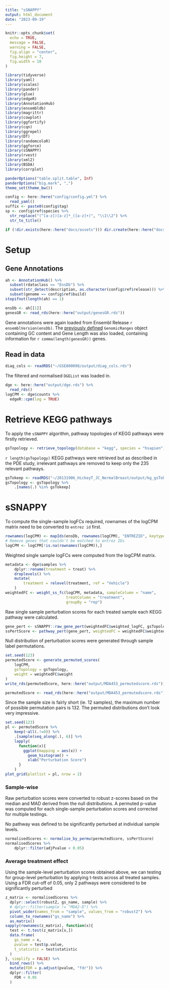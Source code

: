 ```yaml
---
title: "sSNAPPY"
output: html_document
date: "2023-09-19"
---
```


```r
knitr::opts_chunk$set(
  echo = TRUE,
  message = FALSE,
  warning = FALSE,
  fig.align = "center",
  fig.height = 7,
  fig.width = 10
)
```

```r
library(tidyverse)
library(yaml)
library(scales)
library(pander)
library(glue)
library(edgeR)
library(AnnotationHub)
library(ensembldb)
library(magrittr)
library(cowplot)
library(ggfortify)
library(cqn)
library(ggrepel)
library(DT)
library(randomcoloR)
library(ggforce)
library(sSNAPPY)
library(rvest)
library(xml2)
library(BSDA)
library(corrplot)
```


```r
panderOptions("table.split.table", Inf)
panderOptions("big.mark", ",")
theme_set(theme_bw())
```

```r
config <- here::here("config/config.yml") %>%
  read_yaml()
suffix <- paste0(config$tag)
sp <- config$ref$species %>%
  str_replace("(^[a-z])[a-z]*_([a-z]+)", "\\1\\2") %>%
  str_to_title()
```

```r
if (!dir.exists(here::here("docs/assets"))) dir.create(here::here("docs/assets"))
```


# Setup

## Gene Annotations

```r
ah <- AnnotationHub() %>%
  subset(rdataclass == "EnsDb") %>%
  subset(str_detect(description, as.character(config$ref$release))) %>%
  subset(genome == config$ref$build)
stopifnot(length(ah) == 1)
```

```r
ensDb <- ah[[1]]
genesGR <- read_rds(here::here("output/genesGR.rds"))
```

Gene annotations were again loaded from Ensembl Release `r ensemblVersion(ensDb)`.
The [previously defined](qc_aligned.html#Annotation_Setup) `GenomicRanges` object containing GC content and Gene Length was also loaded,
containing information for `r comma(length(genesGR))` genes.

## Read in data

```r
diag_cols <- readRDS("~/GSE800098/output/diag_cols.rds")
```

The filtered and normalised `DGEList` was loaded in. 

```r
dge <- here::here("output/dge.rds") %>%
  read_rds()
logCPM <- dge$counts %>%
  edgeR::cpm(log = TRUE)
```


# Retrieve KEGG pathways

To apply the `sSNAPPY` algorithm, pathway topologies of KEGG pathways were firstly retrieved. 

```r
gsTopology <- retrieve_topology(database = "kegg", species = "hsapien")
```

`r length(gsTopology)` KEGG pathways were retrieved but as described in the PDE study, irrelevant pathways are removed to keep only the 235 relevant pathways.

```r
gsTokeep <- readRDS("~/20131906_HickeyT_JC_NormalBreast/output/kg_gsTokeep.rds")
gsTopology <- gsTopology %>%
    .[names(.) %in% gsTokeep]
```

# sSNAPPY

To compute the single-sample logFCs required, rownames of the logCPM matrix need to be converted to `entrez id` first.

```r
rownames(logCPM) <- mapIds(ensDb, rownames(logCPM), "ENTREZID", keytype = "GENEID")
# Remove genes that couldn't be matched to entrez IDs
logCPM <- logCPM[!is.na(rownames(logCPM)),]
```

Weighted single sample logFCs were computed from the logCPM matrix.

```r
metadata <- dge$samples %>%
    dplyr::rename(treatment = treat) %>%
    droplevels() %>%
    mutate(
        treatment = relevel(treatment, ref = "Vehicle")
    )
weightedFC <- weight_ss_fc(logCPM, metadata, sampleColumn = "name", 
                           treatColumn = "treatment", 
                           groupBy = "rep")
```


Raw single sample perturbation scores for each treated sample each KEGG pathway were calculated. 
```r
gene_pert <- sSNAPPY::raw_gene_pert(weightedFC$weighted_logFC, gsTopology)
ssPertScore <- pathway_pert(gene_pert, weightedFC = weightedFC$weighted_logFC)
```

Null distribution of perturbation scores were generated through sample label permutations. 

```r
set.seed(123)
permutedScore <- generate_permuted_scores(
    logCPM,
    gsTopology = gsTopology,
    weight = weightedFC$weight
)
write_rds(permutedScore, here::here("output/MDA453_permutedscore.rds"))

permutedScore <- read_rds(here::here("output/MDA453_permutedscore.rds"))
```

Since the sample size is fairly short (ie. 12 samples), the maximum number of possible permutation pairs is 132. The permuted distributions don't look very impressive. 

```r
set.seed(123)
pl <- permutedScore %>%
    keep(~all(.!=0)) %>%
    .[sample(seq_along(.), 6)] %>%
    lapply(
      function(x){
        ggplot(mapping = aes(x)) + 
          geom_histogram() +
          xlab("Perturbation Score")
      }
    ) 
plot_grid(plotlist = pl, nrow = 2)
```

### Sample-wise

Raw perturbation scores were converted to robust z-scores based on the median and MAD derived from the null distributions. 
A permuted p-value was computed for each single-sample perturbation scores and corrected for multiple testings. 

No pathway was defined to be significantly perturbed at individual sample levels. 

```r
normalisedScores <- normalise_by_permu(permutedScore, ssPertScore)
normalisedScores %>%
    dplyr::filter(adjPvalue < 0.05)
```

### Average treatment effect

Using the sample-level perturbation scores obtained above, we can testing for group-level perturbation by applying t-tests across all treated samples.
Using a FDR cut-off of 0.05, only 2 pathways were considered to be significantly perturbed

```r
z_matrix <- normalisedScores %>%
  dplyr::select(robustZ, gs_name, sample) %>%
  # dplyr::filter(sample != "MDA2-D") %>%
  pivot_wider(names_from = "sample", values_from = "robustZ") %>%
  column_to_rownames("gs_name") %>%
  as.matrix()
sapply(rownames(z_matrix), function(x){
  test <- t.test(z_matrix[x,]) 
  data.frame(
    gs_name = x, 
    pvalue = test$p.value, 
    t_statistic = test$statistic
  )
}, simplify = FALSE) %>%
  bind_rows() %>%
  mutate(FDR = p.adjust(pvalue, "fdr")) %>%
  dplyr::filter(
    FDR < 0.05
  )
```

